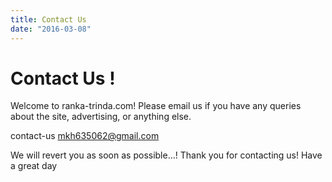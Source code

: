 ```yaml
---
title: Contact Us
date: "2016-03-08"
---
```


# Contact Us !

Welcome to ranka-trinda.com!
Please email us if you have any queries about the site, advertising, or anything else.

contact-us
mkh635062@gmail.com

We will revert you as soon as possible…!
Thank you for contacting us!
Have a great day
